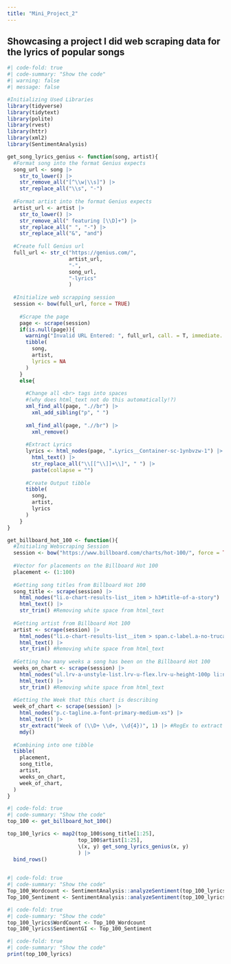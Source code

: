 ```yaml
---
title: "Mini_Project_2"
---
```


## Showcasing a project I did web scraping data for the lyrics of popular songs

```r
#| code-fold: true
#| code-summary: "Show the code"
#| warning: false
#| message: false

#Initializing Used Libraries 
library(tidyverse)
library(tidytext)
library(polite)
library(rvest)
library(httr)
library(xml2)
library(SentimentAnalysis)
```

```r
get_song_lyrics_genius <- function(song, artist){
  #Format song into the format Genius expects
  song_url <- song |> 
    str_to_lower() |> 
    str_remove_all("[^\\w|\\s]") |> 
    str_replace_all("\\s", "-") 
    
  #Format artist into the format Genius expects
  artist_url <- artist |> 
    str_to_lower() |> 
    str_remove_all(" featuring [\\D]+") |> 
    str_replace_all(" ", "-") |> 
    str_replace_all("&", "and")
  
  #Create full Genius url 
  full_url <- str_c("https://genius.com/",
                    artist_url, 
                    "-", 
                    song_url, 
                    "-lyrics" 
                    )
  
  #Initialize web scrapping session
  session <- bow(full_url, force = TRUE)
  
    #Scrape the page
    page <- scrape(session)
    if(is.null(page)){
      warning("Invalid URL Entered: ", full_url, call. = T, immediate. = T)
      tibble(
        song,
        artist, 
        lyrics = NA
      )
    }
    else{
    
      #Change all <br> tags into spaces 
      #(why does html_text not do this automatically!?)
      xml_find_all(page, ".//br") |> 
        xml_add_sibling("p", " ")
      
      xml_find_all(page, ".//br") |> 
        xml_remove()
      
      #Extract Lyrics
      lyrics <- html_nodes(page, ".Lyrics__Container-sc-1ynbvzw-1") |> 
        html_text() |> 
        str_replace_all("\\[[^\\]]+\\]", " ") |> 
        paste(collapse = "")
      
      #Create Output tibble
      tibble(
        song, 
        artist, 
        lyrics
      )
    }
}
```

```r
get_billboard_hot_100 <- function(){
  #Initialing Webscraping Session
  session <- bow("https://www.billboard.com/charts/hot-100/", force = TRUE)
  
  #Vector for placements on the Billboard Hot 100
  placement <- (1:100)
  
  #Getting song titles from Billboard Hot 100
  song_title <- scrape(session) |> 
    html_nodes("li.o-chart-results-list__item > h3#title-of-a-story") |>
    html_text() |> 
    str_trim() #Removing white space from html_text
  
  #Getting artist from Billboard Hot 100
  artist <- scrape(session) |> 
    html_nodes("li.o-chart-results-list__item > span.c-label.a-no-trucate") |> 
    html_text() |> 
    str_trim() #Removing white space from html_text
  
  #Getting how many weeks a song has been on the Billboard Hot 100
  weeks_on_chart <- scrape(session) |> 
    html_nodes("ul.lrv-a-unstyle-list.lrv-u-flex.lrv-u-height-100p li:nth-child(6) > span.c-label") |> 
    html_text() |> 
    str_trim() #Removing white space from html_text
  
  #Getting the Week that this chart is describing 
  week_of_chart <- scrape(session) |>
    html_nodes("p.c-tagline.a-font-primary-medium-xs") |> 
    html_text() |> 
    str_extract("Week of (\\D+ \\d+, \\d{4})", 1) |> #RegEx to extract the week
    mdy()
  
  #Combining into one tibble
  tibble(
    placement, 
    song_title,
    artist, 
    weeks_on_chart,
    week_of_chart,
  )
}
```

```r
#| code-fold: true
#| code-summary: "Show the code"
top_100 <- get_billboard_hot_100()

top_100_lyrics <- map2(top_100$song_title[1:25],
                       top_100$artist[1:25],
                       \(x, y) get_song_lyrics_genius(x, y)
                       ) |> 
  bind_rows()
  

```

```r
#| code-fold: true
#| code-summary: "Show the code"
Top_100_Wordcount <- SentimentAnalysis::analyzeSentiment(top_100_lyrics$lyrics) %>% select("WordCount")
Top_100_Sentiment <- SentimentAnalysis::analyzeSentiment(top_100_lyrics$lyrics) %>% select("SentimentGI")
```

```r
#| code-fold: true
#| code-summary: "Show the code"
top_100_lyrics$WordCount <- Top_100_Wordcount
top_100_lyrics$SentimentGI <- Top_100_Sentiment
```

```r
#| code-fold: true
#| code-summary: "Show the code"
print(top_100_lyrics)
```
